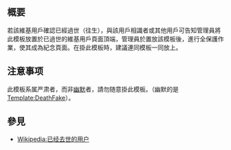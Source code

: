 {{NoteTA/MediaWiki}}<includeonly><!-- 在這裡加入模板的保護標識 --></includeonly><noinclude>{{Documentation subpage}}</noinclude>
'''{{red|在用户页上自己挂上此模板可能会被认为已故，从而招致永久封禁。请勿随意挂此模板。}}'''
<!-- 在本行下編輯模板說明 -->

== 概要 ==
若該維基用戶確認已經過世（往生），與該用戶相識者或其他用戶可告知管理員將此模板放置於已過世的維基用戶頁面頂端，管理員於置放該模板後，進行全保護作業，使其成為紀念頁面。{{red|而該用戶之頁面中，僅有主頁面應進行保護，以避免他人日後破壞已過世的用戶的主頁面，其餘的毋需保護。}}在掛此模板時，建議連同{{tl|Deceased Wikipedian}}模板一同放上。

== 注意事项 ==
此模板系属严肃者，而非[[幽默]]者，請勿随意掛此模板。（幽默的是[[Template:DeathFake]]）。

== 參見 ==
*[[Wikipedia:已经去世的用户]]
<includeonly>
<!-- 本行下加入模板的分類，跨維基連結加入Wikidata（參見[[Wikipedia:Wikidata]]） -->
[[Category:用戶頁模板|{{PAGENAME}}]]
</includeonly>